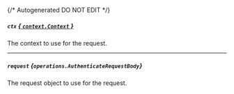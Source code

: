 {/* Autogenerated DO NOT EDIT  */}

##### `ctx` [*{ `context.Context` }*](https://pkg.go.dev/context#Context)
The context to use for the request.

---
##### `request` *{`operations.AuthenticateRequestBody`}*
The request object to use for the request.
<Collapsible openLabel={Labels.showProperties} closeLabel={Labels.hideProperties}>
    <AuthenticateRequestBody/>
</Collapsible>


